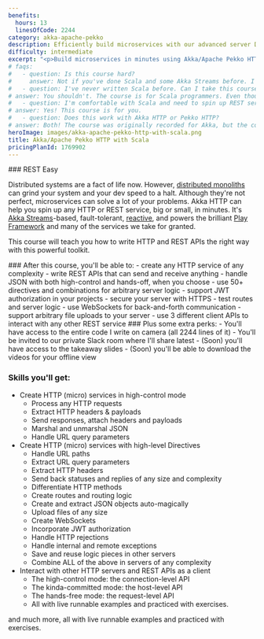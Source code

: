 ```yaml
---
benefits:
  hours: 13
  linesOfCode: 2244
category: akka-apache-pekko
description: Efficiently build microservices with our advanced server DSL using Akka/Apache Pekko HTTP with Scala. Learn to create stream-based REST APIs, backends, and microservices in minutes while handling JSON seamlessly. This course equips you with the tools to develop scalable, high-performance applications quickly and effortlessly.
difficulty: intermediate
excerpt: "<p>Build microservices in minutes using Akka/Apache Pekko HTTP with Scala: Develop stream-based REST APIs, backends, and microservices with ease, sending and receiving JSON effortlessly using a powerful server DSL</p>"
# faqs:
#   - question: Is this course hard?
#     answer: Not if you've done Scala and some Akka Streams before. I've designed the course to give you a challenge, but not too much that it becomes frustrating. In case you struggle with something, we have a whole group on Slack for discussions, and I'm responsive.
#   - question: I've never written Scala before. Can I take this course?
# answer: You shouldn't. The course is for Scala programmers. Even though we do a bit of a recap at the beginning of the course to make sure we're all on the same page, that part is not enough to give you confident skills with Scala if you've never seen it before.
#   - question: I'm comfortable with Scala and need to spin up REST services easily. Should I take this course?
# answer: Yes! This course is for you.
#   - question: Does this work with Akka HTTP or Pekko HTTP?
# answer: Both! The course was originally recorded for Akka, but the code is almost identical for Pekko and I give detailed instructions for the (minimal) differences.
heroImage: images/akka-apache-pekko-http-with-scala.png
title: Akka/Apache Pekko HTTP with Scala
pricingPlanId: 1769902
---
```



<CourseLayout>
<Fragment slot="goal">
### REST Easy

Distributed systems are a fact of life now. However, [distributed monoliths](https://www.microservices.com/talks/dont-build-a-distributed-monolith/) can grind your system and your dev speed to a halt. Although they're not perfect, microservices can solve a lot of your problems. Akka HTTP can help you spin up any HTTP or REST service, big or small, in minutes. It's [Akka Streams](https://rockthejvm.com/course/akka-streams)-based, fault-tolerant, [reactive](https://www.reactivemanifesto.org/), and powers the brilliant [Play Framework](https://www.reactivemanifesto.org/) and many of the services we take for granted.

This course will teach you how to write HTTP and REST APIs the right way with this powerful toolkit.

</Fragment>
<Fragment slot="question">
### After this course, you'll be able to:
- create any HTTP service of any complexity
- write REST APIs that can send and receive anything
- handle JSON with both high-control and hands-off, when you choose
- use 50+ directives and combinations for arbitrary server logic
- support JWT authorization in your projects
- secure your server with HTTPS
- test routes and server logic
- use WebSockets for back-and-forth communication
- support arbitrary file uploads to your server
- use 3 different client APIs to interact with any other REST service

</Fragment>
<Fragment slot="skills">
### Plus some extra perks:
- You'll have access to the entire code I write on camera (all 2244 lines of it)
- You'll be invited to our private Slack room where I'll share latest
- (Soon) you'll have access to the takeaway slides
- (Soon) you'll be able to download the videos for your offline view

### Skills you'll get:

- Create HTTP (micro) services in high-control mode
  - Process any HTTP requests
  - Extract HTTP headers & payloads
  - Send responses, attach headers and payloads
  - Marshal and unmarshal JSON
  - Handle URL query parameters
- Create HTTP (micro) services with high-level Directives
  - Handle URL paths
  - Extract URL query parameters
  - Extract HTTP headers
  - Send back statuses and replies of any size and complexity
  - Differentiate HTTP methods
  - Create routes and routing logic
  - Create and extract JSON objects auto-magically
  - Upload files of any size
  - Create WebSockets
  - Incorporate JWT authorization
  - Handle HTTP rejections
  - Handle internal and remote exceptions
  - Save and reuse logic pieces in other servers
  - Combine ALL of the above in servers of any complexity
- Interact with other HTTP servers and REST APIs as a client
  - The high-control mode: the connection-level API
  - The kinda-committed mode: the host-level API
  - The hands-free mode: the request-level API
  - All with live runnable examples and practiced with exercises.

and much more, all with live runnable examples and practiced with exercises.

</Fragment>
</CourseLayout>
